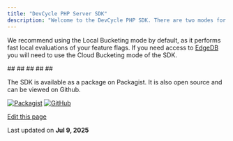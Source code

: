 ```yaml
---
title: "DevCycle PHP Server SDK"
description: "Welcome to the DevCycle PHP SDK. There are two modes for the SDK, Cloud bucketing (using the ) and Local Bucketing."
---
```


We recommend using the Local Bucketing mode by default, as it performs fast local evaluations of your feature flags. If you need access to [EdgeDB](https://docs.devcycle.com/platform/feature-flags/targeting/edgedb) you will need to use the Cloud Bucketing mode of the SDK.

<CardGroup>
  <Card title="InstallationInstalling the SDK" href="/sdk/server-side-sdks/php/php-install">
    ##
  </Card>
</CardGroup>

<CardGroup>
  <Card title="Getting StartedInitializing the SDK" href="/sdk/server-side-sdks/php/php-gettingstarted">
    ##
  </Card>
</CardGroup>

<CardGroup>
  <Card title="UsageUsing the SDK" href="/sdk/server-side-sdks/php/php-usage">
    ##
  </Card>
</CardGroup>

<CardGroup>
  <Card title="OpenFeatureHow to implement the OpenFeature Provider" href="/sdk/server-side-sdks/php/php-openfeature">
    ##
  </Card>
</CardGroup>

<CardGroup>
  <Card title="Example AppTry it out for yourself" href="/sdk/server-side-sdks/php/php-example">
    ##
  </Card>
</CardGroup>

The SDK is available as a package on Packagist. It is also open source and can be viewed on Github.

[![Packagist](/images/sdk/server-side-sdks/php/packagist/v/devcycle/php-server-sdk/latest)](https://packagist.org/packages/devcycle/php-server-sdk) [![GitHub](/images/sdk/server-side-sdks/php/github/stars/devcyclehq/php-server-sdk.svg)](https://github.com/DevCycleHQ/php-server-sdk)

[Edit this page](https://github.com/devcyclehq/devcycle-docs/edit/main/docs/sdk/server-side-sdks/php/php.md)

Last updated on **Jul 9, 2025**
